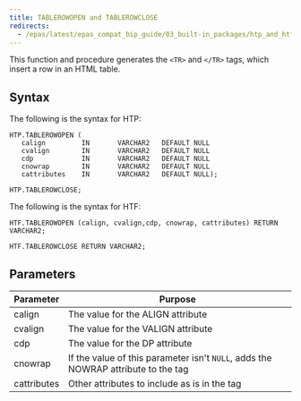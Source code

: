 ```yaml
---
title: TABLEROWOPEN and TABLEROWCLOSE
redirects:
  - /epas/latest/epas_compat_bip_guide/03_built-in_packages/htp_and_htf/tablerow/ #generated for docs/epas/reorg-role-use-case-mode
---
```


This function and procedure generates the `<TR>` and `</TR>` tags, which insert a row in an HTML table.

## Syntax

The following is the syntax for HTP:

```
HTP.TABLEROWOPEN (
   calign         IN       VARCHAR2   DEFAULT NULL
   cvalign        IN       VARCHAR2   DEFAULT NULL
   cdp            IN       VARCHAR2   DEFAULT NULL
   cnowrap        IN       VARCHAR2   DEFAULT NULL
   cattributes    IN       VARCHAR2   DEFAULT NULL);

HTP.TABLEROWCLOSE;
```

The following is the syntax for HTF:

```
HTF.TABLEROWOPEN (calign, cvalign,cdp, cnowrap, cattributes) RETURN VARCHAR2;

HTF.TABLEROWCLOSE RETURN VARCHAR2;
```

## Parameters

| Parameter | Purpose  |
| --------- | -------- |
| calign | The value for the ALIGN attribute |
| cvalign | The value for the VALIGN attribute |
| cdp | The value for the DP attribute |
| cnowrap | If the value of this parameter isn't `NULL`, adds the NOWRAP attribute to the tag |
| cattributes | Other attributes to include as is in the tag |
